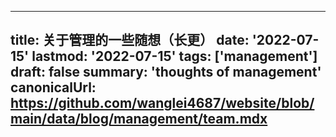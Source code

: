  ---
title: 关于管理的一些随想（长更）
date: '2022-07-15'
lastmod: '2022-07-15'
tags: ['management']
draft: false
summary: 'thoughts  of management'
canonicalUrl: https://github.com/wanglei4687/website/blob/main/data/blog/management/team.mdx
---

<TOCInline toc={props.toc} asDisclosure />
